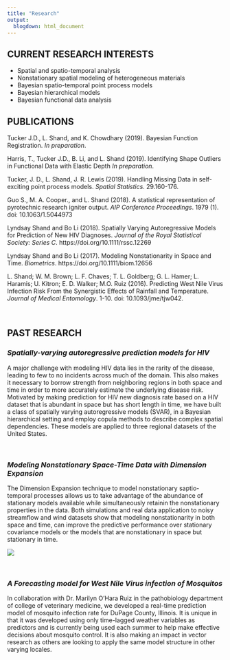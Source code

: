 ```yaml
---
title: "Research"
output: 
  blogdown: html_document
---
```


## **CURRENT RESEARCH INTERESTS**

* Spatial and spatio-temporal analysis 
* Nonstationary spatial modeling of heterogeneous materials
* Bayesian spatio-temporal point process models
* Bayesian hierarchical models
* Bayesian functional data analysis

## **PUBLICATIONS**

Tucker J.D., L. Shand, and K. Chowdhary (2019). Bayesian Function Registration. *In preparation*.

Harris, T., Tucker J.D., B. Li, and L. Shand (2019). Identifying Shape Outliers in Functional Data with Elastic Depth *In preparation*.

Tucker, J. D., L. Shand, J. R. Lewis (2019). Handling Missing Data in self-exciting point process models. *Spatial Statistics*. 29.160-176. 

Guo S., M. A. Cooper., and L. Shand (2018). A statistical representation of pyrotechnic research igniter output. *AIP Conference Proceedings*. 1979 (1). doi: 10.1063/1.5044973

Lyndsay Shand and Bo Li (2018). Spatially Varying Autoregressive Models for Prediction of New HIV Diagnoses. *Journal of the Royal Statistical Society: Series C*.  https://doi.org/10.1111/rssc.12269

Lyndsay Shand and Bo Li (2017). Modeling Nonstationarity in Space and Time. *Biometrics*.  https://doi.org/10.1111/biom.12656

L. Shand; W. M. Brown; L. F. Chaves; T. L. Goldberg; G. L. Hamer; L. Haramis; U. Kitron; E. D. Walker; M.O. Ruiz (2016). Predicting West Nile Virus Infection Risk From the Synergistic Effects of Rainfall and Temperature. *Journal of Medical Entomology*. 1-10. doi: 10.1093/jme/tjw042.

<br>

## **PAST RESEARCH**

### *Spatially-varying autoregressive prediction models for HIV*

A major challenge with modeling HIV data lies in the rarity of the disease, leading to few to no incidents across much of the domain. This also makes it necessary to borrow strength from neighboring regions in both space and time in order to more accurately estimate the underlying disease risk. Motivated by making prediction for HIV new diagnosis rate based on a HIV dataset that is abundant in space but has short length in time, we have built a class of spatially varying autoregressive models (SVAR), in a Bayesian hierarchical setting and employ copula methods to describe complex spatial dependencies. These models are applied to three regional datasets of the United States. 

<br>

### *Modeling Nonstationary Space-Time Data with Dimension Expansion*

The Dimension Expansion technique to model nonstationary saptio-temporal processes allows us to take advantage of the abundance of stationary models available while simultaneously retainin the nonstationary properties in the data. Both simulations and real data application to noisy streamflow and wind datasets show that modeling nonstationarity in both space and time, can improve the predictive performance over stationary covariance models or the models that are nonstationary in space but stationary in time.

![](/img/dimexp.png)

<br>

### *A Forecasting model for West Nile Virus infection of Mosquitos*

In collaboration with Dr. Marilyn O’Hara Ruiz in the pathobiology department of college of veterinary medicine, we developed a real-time prediction model of mosquito infection rate for DuPage County, Illinois. It is unique in that it was developed using only time-lagged weather variables as predictors and is currently being used each summer to help make effective decisions about mosquito control. It is also making an impact in vector research as others are looking to apply the same model structure in other varying locales.

